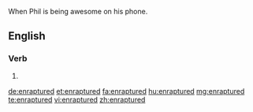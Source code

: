 When Phil is being awesome on his phone.

==English==

===Verb===
{{head|en|verb form}}

# {{en-past of|enrapture}}

[[de:enraptured]]
[[et:enraptured]]
[[fa:enraptured]]
[[hu:enraptured]]
[[mg:enraptured]]
[[te:enraptured]]
[[vi:enraptured]]
[[zh:enraptured]]